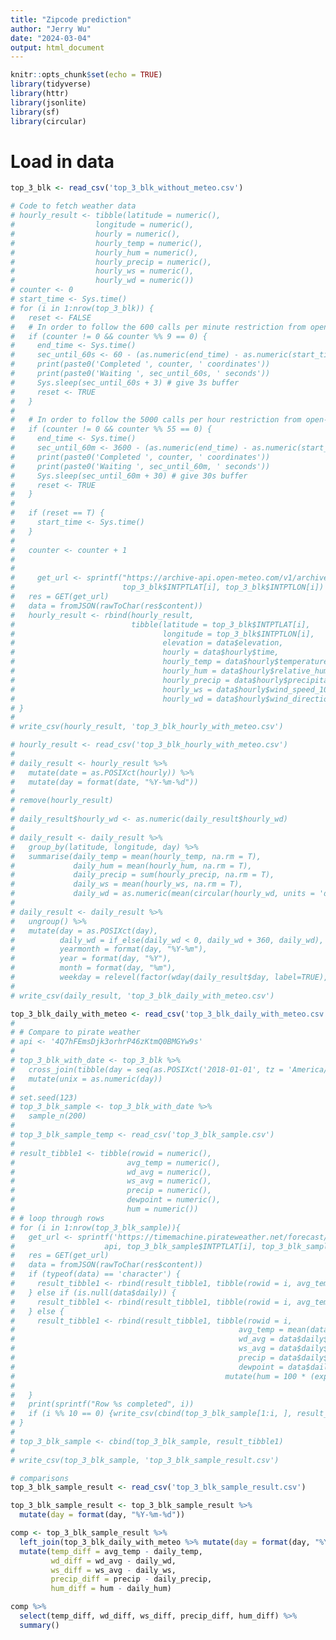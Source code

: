 ```yaml
---
title: "Zipcode prediction"
author: "Jerry Wu"
date: "2024-03-04"
output: html_document
---
```


```r
knitr::opts_chunk$set(echo = TRUE)
library(tidyverse)
library(httr)
library(jsonlite)
library(sf)
library(circular)
```

# Load in data
```r
top_3_blk <- read_csv('top_3_blk_without_meteo.csv')
```

```r
# Code to fetch weather data
# hourly_result <- tibble(latitude = numeric(),
#                  longitude = numeric(),
#                  hourly = numeric(),
#                  hourly_temp = numeric(),
#                  hourly_hum = numeric(),
#                  hourly_precip = numeric(),
#                  hourly_ws = numeric(),
#                  hourly_wd = numeric())
# counter <- 0
# start_time <- Sys.time()
# for (i in 1:nrow(top_3_blk)) {
#   reset <- FALSE
#   # In order to follow the 600 calls per minute restriction from open-meteo
#   if (counter != 0 && counter %% 9 == 0) {
#     end_time <- Sys.time()
#     sec_until_60s <- 60 - (as.numeric(end_time) - as.numeric(start_time))
#     print(paste0('Completed ', counter, ' coordinates'))
#     print(paste0('Waiting ', sec_until_60s, ' seconds'))
#     Sys.sleep(sec_until_60s + 3) # give 3s buffer
#     reset <- TRUE
#   }
#   
#   # In order to follow the 5000 calls per hour restriction from open-meteo
#   if (counter != 0 && counter %% 55 == 0) {
#     end_time <- Sys.time()
#     sec_until_60m <- 3600 - (as.numeric(end_time) - as.numeric(start_time))
#     print(paste0('Completed ', counter, ' coordinates'))
#     print(paste0('Waiting ', sec_until_60m, ' seconds'))
#     Sys.sleep(sec_until_60m + 30) # give 30s buffer
#     reset <- TRUE
#   }
#   
#   if (reset == T) {
#     start_time <- Sys.time()
#   }
#   
#   counter <- counter + 1
#   
#   
#     get_url <- sprintf("https://archive-api.open-meteo.com/v1/archive?latitude=%s&longitude=%s&start_date=2018-01-01&end_date=2022-12-31&hourly=temperature_2m,relative_humidity_2m,precipitation,wind_speed_10m,wind_direction_10m&temperature_unit=fahrenheit&wind_speed_unit=mph&precipitation_unit=inch&timezone=America%%2FLos_Angeles",
#                        top_3_blk$INTPTLAT[i], top_3_blk$INTPTLON[i])
#   res = GET(get_url)
#   data = fromJSON(rawToChar(res$content))
#   hourly_result <- rbind(hourly_result, 
#                          tibble(latitude = top_3_blk$INTPTLAT[i],
#                                 longitude = top_3_blk$INTPTLON[i],
#                                 elevation = data$elevation,
#                                 hourly = data$hourly$time,
#                                 hourly_temp = data$hourly$temperature_2m,
#                                 hourly_hum = data$hourly$relative_humidity_2m,
#                                 hourly_precip = data$hourly$precipitation,
#                                 hourly_ws = data$hourly$wind_speed_10m,
#                                 hourly_wd = data$hourly$wind_direction_10m))
# }
# 
# write_csv(hourly_result, 'top_3_blk_hourly_with_meteo.csv')
```

```r
# hourly_result <- read_csv('top_3_blk_hourly_with_meteo.csv')
# 
# daily_result <- hourly_result %>%
#   mutate(date = as.POSIXct(hourly)) %>%
#   mutate(day = format(date, "%Y-%m-%d"))
# 
# remove(hourly_result)
# 
# daily_result$hourly_wd <- as.numeric(daily_result$hourly_wd)
# 
# daily_result <- daily_result %>%
#   group_by(latitude, longitude, day) %>%
#   summarise(daily_temp = mean(hourly_temp, na.rm = T),
#             daily_hum = mean(hourly_hum, na.rm = T),
#             daily_precip = sum(hourly_precip, na.rm = T),
#             daily_ws = mean(hourly_ws, na.rm = T),
#             daily_wd = as.numeric(mean(circular(hourly_wd, units = 'degrees'), na.rm=TRUE)))
# 
# daily_result <- daily_result %>%
#   ungroup() %>%
#   mutate(day = as.POSIXct(day),
#          daily_wd = if_else(daily_wd < 0, daily_wd + 360, daily_wd),
#          yearmonth = format(day, "%Y-%m"),
#          year = format(day, "%Y"),
#          month = format(day, "%m"),
#          weekday = relevel(factor(wday(daily_result$day, label=TRUE), ordered = FALSE), ref = "Sun"))
# 
# write_csv(daily_result, 'top_3_blk_daily_with_meteo.csv')
```

```r
top_3_blk_daily_with_meteo <- read_csv('top_3_blk_daily_with_meteo.csv')
# 
# # Compare to pirate weather
# api <- '4Q7hFEmsDjk3orhrP46zKtmQ0BMGYw9s'
# 
# top_3_blk_with_date <- top_3_blk %>%
#   cross_join(tibble(day = seq(as.POSIXct('2018-01-01', tz = 'America/Los_Angeles'), as.POSIXct('2022-12-31', tz = 'America/Los_Angeles'),"days"))) %>%
#   mutate(unix = as.numeric(day))
# 
# set.seed(123)
# top_3_blk_sample <- top_3_blk_with_date %>%
#   sample_n(200)
# 
# top_3_blk_sample_temp <- read_csv('top_3_blk_sample.csv')
# 
# result_tibble1 <- tibble(rowid = numeric(),
#                         avg_temp = numeric(),
#                         wd_avg = numeric(),
#                         ws_avg = numeric(),
#                         precip = numeric(),
#                         dewpoint = numeric(),
#                         hum = numeric())
# # loop through rows
# for (i in 1:nrow(top_3_blk_sample)){
#   get_url <- sprintf('https://timemachine.pirateweather.net/forecast/%s/%s,%s,%s?exclude=minutely,hourly',
#                    api, top_3_blk_sample$INTPTLAT[i], top_3_blk_sample$INTPTLON[i], top_3_blk_sample$unix[i])
#   res = GET(get_url)
#   data = fromJSON(rawToChar(res$content))
#   if (typeof(data) == 'character') {
#     result_tibble1 <- rbind(result_tibble1, tibble(rowid = i, avg_temp = NA, wd_avg = NA, ws_avg = NA, precip = NA, dewpoint = NA, hum = NA))
#   } else if (is.null(data$daily)) {
#     result_tibble1 <- rbind(result_tibble1, tibble(rowid = i, avg_temp = NA, wd_avg = NA, ws_avg = NA, precip = NA, dewpoint = NA, hum = NA))
#   } else {
#     result_tibble1 <- rbind(result_tibble1, tibble(rowid = i,
#                                                  avg_temp = mean(data$daily$data$temperatureHigh, data$daily$data$temperatureLow),
#                                                  wd_avg = data$daily$data$windBearing,
#                                                  ws_avg = data$daily$data$windSpeed,
#                                                  precip = data$daily$data$precipAccumulation,
#                                                  dewpoint = data$daily$data$dewPoint) %>%
#                                               mutate(hum = 100 * (exp((17.625 * (dewpoint - 32) * (5/9)) / (243.04 + (dewpoint - 32) * (5/9)))
#                                                                        / exp((17.625 * (avg_temp - 32) * (5/9)) / (243.04 + (avg_temp - 32) * (5/9))))))
#   }
#   print(sprintf("Row %s completed", i))
#   if (i %% 10 == 0) {write_csv(cbind(top_3_blk_sample[1:i, ], result_tibble1), 'top_3_blk_sample_temp.csv')}
# }
# 
# top_3_blk_sample <- cbind(top_3_blk_sample, result_tibble1)
# 
# write_csv(top_3_blk_sample, 'top_3_blk_sample_result.csv')
```

```r
# comparisons
top_3_blk_sample_result <- read_csv('top_3_blk_sample_result.csv')

top_3_blk_sample_result <- top_3_blk_sample_result %>%
  mutate(day = format(day, "%Y-%m-%d"))

comp <- top_3_blk_sample_result %>% 
  left_join(top_3_blk_daily_with_meteo %>% mutate(day = format(day, "%Y-%m-%d")), join_by(INTPTLAT == latitude, INTPTLON == longitude, day)) %>%
  mutate(temp_diff = avg_temp - daily_temp,
         wd_diff = wd_avg - daily_wd,
         ws_diff = ws_avg - daily_ws,
         precip_diff = precip - daily_precip,
         hum_diff = hum - daily_hum)

comp %>% 
  select(temp_diff, wd_diff, ws_diff, precip_diff, hum_diff) %>%
  summary()
```

